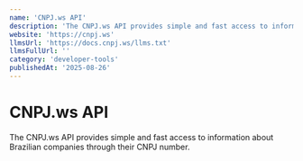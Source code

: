 ```yaml
---
name: 'CNPJ.ws API'
description: 'The CNPJ.ws API provides simple and fast access to information about Brazilian companies through their CNPJ number.'
website: 'https://cnpj.ws'
llmsUrl: 'https://docs.cnpj.ws/llms.txt'
llmsFullUrl: ''
category: 'developer-tools'
publishedAt: '2025-08-26'
---
```


# CNPJ.ws API

The CNPJ.ws API provides simple and fast access to information about Brazilian companies through their CNPJ number.
